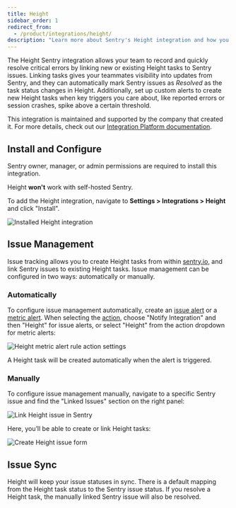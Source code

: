```yaml
---
title: Height
sidebar_order: 1
redirect_from:
  - /product/integrations/height/
description: "Learn more about Sentry's Height integration and how you can effortlessly create new Height tasks from Sentry and link Sentry issues to existing Height tasks."
---
```


The Height Sentry integration allows your team to record and quickly resolve critical errors by linking new or existing Height tasks to Sentry issues. Linking tasks gives your teammates visibility into updates from Sentry, and they can automatically mark Sentry issues as _Resolved_ as the task status changes in Height. Additionally, set up custom alerts to create new Height tasks when key triggers you care about, like reported errors or session crashes, spike above a certain threshold.

This integration is maintained and supported by the company that created it. For more details, check out our [Integration Platform documentation](/product/integrations/integration-platform/).

## Install and Configure

<Note>

Sentry owner, manager, or admin permissions are required to install this integration.

Height **won't** work with self-hosted Sentry.

</Note>

To add the Height integration, navigate to **Settings > Integrations > Height** and click "Install".

![Installed Height integration](height-install.png)

## Issue Management

Issue tracking allows you to create Height tasks from within [sentry.io](https://sentry.io), and link Sentry issues to existing Height tasks. Issue management can be configured in two ways: automatically or manually.

### Automatically

To configure issue management automatically, create an [issue alert](/product/alerts/alert-types/#issue-alerts) or a [metric alert](/product/alerts/alert-types/#metric-alerts). When selecting the [action](/product/alerts/create-alerts/issue-alert-config/#then-conditions-actions), choose "Notify Integration" and then "Height" for issue alerts, or select "Height" from the action dropdown for metric alerts:

![Height metric alert rule action settings](height-rule.png)

A Height task will be created automatically when the alert is triggered.

### Manually

To configure issue management manually, navigate to a specific Sentry issue and find the "Linked Issues" section on the right panel:

![Link Height issue in Sentry](height-link-issue.png)

Here, you’ll be able to create or link Height tasks:

![Create Height issue form](height-create-issue.png)

## Issue Sync

Height will keep your issue statuses in sync. There is a default mapping from the Height task status to the Sentry issue status. If you resolve a Height task, the manually linked Sentry issue will also be resolved.
